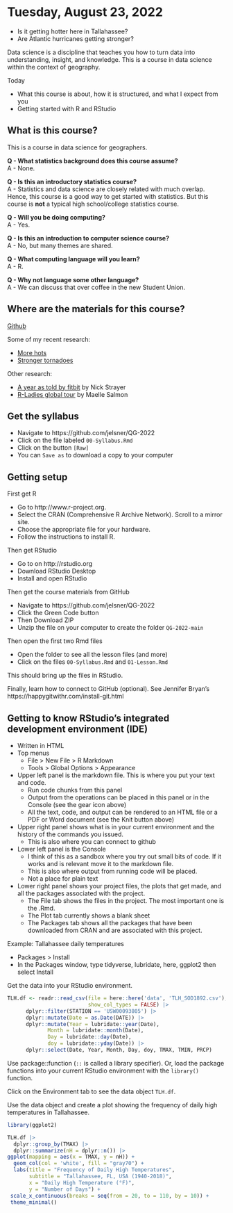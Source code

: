 # Tuesday, August 23, 2022 {-}

- Is it getting hotter here in Tallahassee?
- Are Atlantic hurricanes getting stronger?

Data science is a discipline that teaches you how to turn data into understanding, insight, and knowledge. This is a course in data science within the context of geography.

Today

- What this course is about, how it is structured, and what I expect from you
- Getting started with R and RStudio

## What is this course? {-}

This is a course in data science for geographers.

**Q - What statistics background does this course assume?**  
A - None.

**Q - Is this an introductory statistics course?**  
A - Statistics and data science are closely related with much overlap. Hence, this course is a good way to get started with statistics. But this course is **not** a typical high school/college statistics course.

**Q - Will you be doing computing?**   
A - Yes.

**Q - Is this an introduction to computer science course?**  
A - No, but many themes are shared.

**Q - What computing language will you learn?**  
A - R.

**Q - Why not language some other language?**  
A - We can discuss that over coffee in the new Student Union.

## Where are the materials for this course? {-}

[Github](https://github.com/jelsner/QG-2022)

Some of my recent research:

- [More hots](https://eartharxiv.org/q4y8z/)
- [Stronger tornadoes](https://eartharxiv.org/wpkt9/)

Other research:

- [A year as told by fitbit](http://livefreeordichotomize.com/2017/12/27/a-year-as-told-by-fitbit/) by Nick Strayer
- [R-Ladies global tour](http://www.masalmon.eu/2017/10/06/globalrladiestour/) by Maelle Salmon

## Get the syllabus {-}

- Navigate to https://github.com/jelsner/QG-2022
- Click on the file labeled `00-Syllabus.Rmd`
- Click on the button `[Raw]`
- You can `Save as` to download a copy to your computer

## Getting setup {-}

First get R

* Go to http://www.r-project.org.
* Select the CRAN (Comprehensive R Archive Network). Scroll to a mirror site. 
* Choose the appropriate file for your hardware.
* Follow the instructions to install R.

Then get RStudio

* Go to on http://rstudio.org
* Download RStudio Desktop
* Install and open RStudio

Then get the course materials from GitHub

* Navigate to https://github.com/jelsner/QG-2022
* Click the Green Code button
* Then Download ZIP
* Unzip the file on your computer to create the folder `QG-2022-main`

Then open the first two Rmd files

* Open the folder to see all the lesson files (and more)
* Click on the files `00-Syllabus.Rmd` and `01-Lesson.Rmd`

This should bring up the files in RStudio.

Finally, learn how to connect to GitHub (optional). See Jennifer Bryan's https://happygitwithr.com/install-git.html

## Getting to know RStudio's integrated development environment (IDE) {-}

* Written in HTML
* Top menus
  + File > New File > R Markdown
  + Tools > Global Options > Appearance
  
* Upper left panel is the markdown file. This is where you put your text and code. 
  + Run code chunks from this panel 
  + Output from the operations can be placed in this panel or in the Console (see the gear icon above)
  + All the text, code, and output can be rendered to an HTML file or a PDF or Word document (see the Knit button above)
  
* Upper right panel shows what is in your current environment and the history of the commands you issued.
  + This is also where you can connect to github
  
* Lower left panel is the Console
  + I think of this as a sandbox where you try out small bits of code. If it works and is relevant move it to the markdown file.
  + This is also where output from running code will be placed.
  + Not a place for plain text
  
* Lower right panel shows your project files, the plots that get made, and all the packages associated with the project.
  + The File tab shows the files in the project. The most important one is the .Rmd.
  + The Plot tab currently shows a blank sheet
  + The Packages tab shows all the packages that have been downloaded from CRAN and are associated with this project.

Example: Tallahassee daily temperatures

- Packages > Install
- In the Packages window, type tidyverse, lubridate, here, ggplot2 then select Install

Get the data into your RStudio environment.

```r
TLH.df <- readr::read_csv(file = here::here('data', 'TLH_SOD1892.csv'),
                          show_col_types = FALSE) |>
      dplyr::filter(STATION == 'USW00093805') |>
      dplyr::mutate(Date = as.Date(DATE)) |>
      dplyr::mutate(Year = lubridate::year(Date), 
             Month = lubridate::month(Date), 
             Day = lubridate::day(Date),
             doy = lubridate::yday(Date)) |>
      dplyr::select(Date, Year, Month, Day, doy, TMAX, TMIN, PRCP)
```

Use package::function  (`::` is called a library specifier). Or, load the package functions into your current RStudio environment with the `library()` function.

Click on the Environment tab to see the data object `TLH.df`.

Use the data object and create a plot showing the frequency of daily high temperatures in Tallahassee.

```r
library(ggplot2)

TLH.df |>
  dplyr::group_by(TMAX) |>
  dplyr::summarize(nH = dplyr::n()) |>
ggplot(mapping = aes(x = TMAX, y = nH)) +
  geom_col(col = 'white', fill = "gray70") +
  labs(title = "Frequency of Daily High Temperatures",
       subtitle = "Tallahassee, FL, USA (1940-2018)",
       x = "Daily High Temperature (°F)",
       y = "Number of Days") +
 scale_x_continuous(breaks = seq(from = 20, to = 110, by = 10)) +
 theme_minimal()
```
